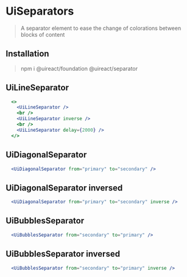 
# UiSeparators

<Metadata packageName='separator' packageJson={packageJson} />

> A separator element to ease the change of colorations between blocks of content

## Installation

> npm i @uireact/foundation @uireact/separator

## UiLineSeparator

```jsx live scope={{UiLineSeparator}}
  <>
    <UiLineSeparator />
    <br />
    <UiLineSeparator inverse />
    <br />
    <UiLineSeparator delay={2000} />
  </>
```

## UiDiagonalSeparator

```jsx live scope={{UiDiagonalSeparator}}
  <UiDiagonalSeparator from="primary" to="secondary" />
```

## UiDiagonalSeparator inversed

```jsx live scope={{UiDiagonalSeparator}}
  <UiDiagonalSeparator from="primary" to="secondary" inverse />
```

## UiBubblesSeparator

```jsx live scope={{UiBubblesSeparator}}
  <UiBubblesSeparator from="secondary" to="primary" />
```

## UiBubblesSeparator inversed

```jsx live scope={{UiBubblesSeparator}}
  <UiBubblesSeparator from="secondary" to="primary" inverse />
```
